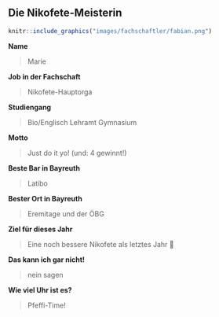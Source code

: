 ## Die Nikofete-Meisterin {#fachschaftler-fachschaftlerinnen-nikofete}

```r
knitr::include_graphics("images/fachschaftler/fabian.png")
```

**Name**

> Marie

**Job in der Fachschaft**

> Nikofete-Hauptorga

**Studiengang**

> Bio/Englisch Lehramt Gymnasium

**Motto**

> Just do it yo! (und: 4 gewinnt!)

**Beste Bar in Bayreuth**

> Latibo

**Bester Ort in Bayreuth**

> Eremitage und der ÖBG

**Ziel für dieses Jahr**

> Eine noch bessere Nikofete als letztes Jahr 🥳

**Das kann ich gar nicht!**

> nein sagen 

**Wie viel Uhr ist es?**

> Pfeffi-Time!
